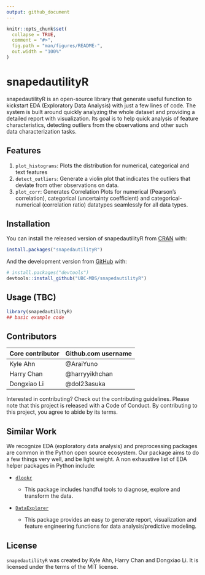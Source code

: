 ```yaml
---
output: github_document
---
```


<!-- README.md is generated from README.Rmd. Please edit that file -->

```r
knitr::opts_chunk$set(
  collapse = TRUE,
  comment = "#>",
  fig.path = "man/figures/README-",
  out.width = "100%"
)
```

# snapedautilityR

<!-- badges: start -->

<!-- badges: end -->

snapedautilityR is an open-source library that generate useful function to kickstart EDA (Exploratory Data Analysis) with just a few lines of code. The system is built around quickly analyzing the whole dataset and providing a detailed report with visualization. Its goal is to help quick analysis of feature characteristics, detecting outliers from the observations and other such data characterization tasks.

## Features

1.  `plot_histograms`: Plots the distribution for numerical, categorical and text features
2.  `detect_outliers`: Generate a violin plot that indicates the outliers that deviate from other observations on data.
3.  `plot_corr`: Generates Correlation Plots for numerical (Pearson's correlation), categorical (uncertainty coefficient) and categorical-numerical (correlation ratio) datatypes seamlessly for all data types.

## Installation

You can install the released version of snapedautilityR from [CRAN](https://CRAN.R-project.org) with:

``` r
install.packages("snapedautilityR")
```

And the development version from [GitHub](https://github.com/) with:

``` r
# install.packages("devtools")
devtools::install_github("UBC-MDS/snapedautilityR")
```

## Usage (TBC)

```r
library(snapedautilityR)
## basic example code
```


## Contributors

| Core contributor | Github.com username |
|------------------|---------------------|
| Kyle Ahn         | \@AraiYuno          |
| Harry Chan       | \@harryyikhchan     |
| Dongxiao Li      | \@dol23asuka        |

Interested in contributing? Check out the contributing guidelines. Please note that this project is released with a Code of Conduct. By contributing to this project, you agree to abide by its terms.

## Similar Work

We recognize EDA (exploratory data analysis) and preprocessing packages are common in the Python open source ecosystem. Our package aims to do a few things very well, and be light weight. A non exhaustive list of EDA helper packages in Python include:

-   [`dlookr`](https://cran.r-project.org/web/packages/dlookr/index.html)

    -   This package includes handful tools to diagnose, explore and transform the data.

-   [`DataExplorer`](https://rdocumentation.org/packages/DataExplorer/versions/0.8.2)

    -   This package provides an easy to generate report, visualization and feature engineering functions for data analysis/predictive modeling.

## License

`snapedautilityR` was created by Kyle Ahn, Harry Chan and Dongxiao Li. It is licensed under the terms of the MIT license.
